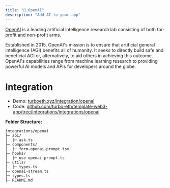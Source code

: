 ```yaml
---
title: "🤖 OpenAI"
description: "Add AI to your app"
---
```


[OpenAI](https://openai.com/) is a leading artificial intelligence research lab consisting of both for-profit and non-profit arms.

Established in 2015, OpenAI's mission is to ensure that artificial general intelligence (AGI) benefits all of humanity. It seeks to directly build safe and beneficial AGI or, alternatively, to aid others in achieving this outcome. OpenAI's capabilities range from machine learning research to providing powerful AI models and APIs for developers around the globe.

# Integration

- Demo: [turboeth.xyz/integration/openai](https://www.turboeth.xyz/integration/openai)
- Code: [github.com/turbo-eth/template-web3-app/tree/integrations/integrations/openai](https://github.com/turbo-eth/template-web3-app/tree/integrations/integrations/openai)

**Folder Structure:**
```
integrations/openai
├─ api/
│  ├─ ask.ts
├─ components/
│  ├─ form-openai-prompt.tsx
├─ hooks/
│  ├─ use-openai-prompt.ts
├─ utils/
│  ├─ types.ts
├─ openai-stream.ts
├─ types.ts
├─ README.md
```